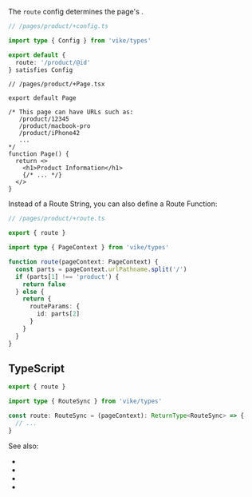 
The `route` config determines the page's <Link text="routing" href="/routing" />.

```ts
// /pages/product/+config.ts

import type { Config } from 'vike/types'

export default {
  route: '/product/@id'
} satisfies Config
```

```tsx
// /pages/product/+Page.tsx

export default Page

/* This page can have URLs such as:
   /product/12345
   /product/macbook-pro
   /product/iPhone42
   ...
*/
function Page() {
  return <>
    <h1>Product Information</h1>
    {/* ... */}
  </>
}
```

Instead of a Route String, you can also define a Route Function:

```ts
// /pages/product/+route.ts

export { route }

import type { PageContext } from 'vike/types'

function route(pageContext: PageContext) {
  const parts = pageContext.urlPathname.split('/')
  if (parts[1] !== 'product') {
    return false
  } else {
    return {
      routeParams: {
        id: parts[2]
      }
    }
  }
}
```

## TypeScript

```ts
export { route }

import type { RouteSync } from 'vike/types'

const route: RouteSync = (pageContext): ReturnType<RouteSync> => {
  // ...
}
```

<HookTypeScriptHints hookTypeName="RouteSync" />

See also:
 - <Link href="/routing" />
 - <Link href="/route-string" />
 - <Link href="/route-function" />
 - <Link href="/filesystem-routing" />
